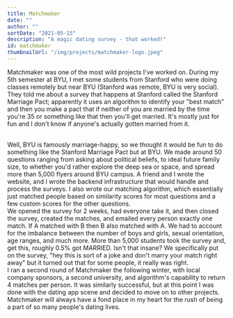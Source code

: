 ```yaml
---
title: Matchmaker
date: ""
author: ""
sortDate: "2021-05-15"
description: "A magic dating survey - that worked!"
id: matchmaker
thumbnailUrl: "/img/projects/matchmaker-logo.jpeg"
---
```


Matchmaker was one of the most wild projects I've worked on. During my 5th semester at BYU, I met some students from Stanford who were doing classes remotely but near BYU (Stanford was remote, BYU is very social). They told me about a survey that happens at Stanford called the Stanford Marriage Pact; apparently it uses an algorithm to identify your "best match" and then you make a pact that if neither of you are married by the time you're 35 or something like that then you'll get married. It's mostly just for fun and I don't know if anyone's actually gotten married from it.

<br />
Well, BYU is famously marriage-happy, so we thought it would be fun to do something
like the Stanford Marriage Pact but at BYU. We made around 50 questions ranging from
asking about political beliefs, to ideal future family size, to whether you'd rather
explore the deep sea or space, and spread more than 5,000 flyers around BYU campus.
A friend and I wrote the website, and I wrote the backend infrastructure that would
handle and process the surveys. I also wrote our matching algorithm, which essentially
just matched people based on similarity scores for most questions and a few custom
scores for the other questions.
<br />
We opened the survey for 2 weeks, had everyone take it, and then closed the survey,
created the matches, and emailed every person exactly one match. If A matched with
B then B also matched with A. We had to account for the imbalance between the number
of boys and girls, sexual orientation, age ranges, and much more. More than 5,000
students took the survey and, get this, roughly 0.5% got MARRIED. Isn't that insane?
We specifically put on the survey, "hey this is sort of a joke and don't marry your
match right away" but it turned out that for some people, it really was right.
<br />I ran a second round of Matchmaker the following winter, with local company
sponsors, a second university, and algorithm's capability to return 4 matches per
person. It was similarly successful, but at this point I was done with the dating
app scene and decided to move on to other projects. Matchmaker will always have a
fond place in my heart for the rush of being a part of so many people's dating lives.
